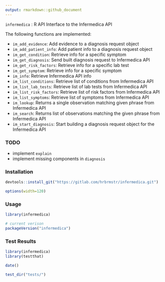 ```yaml
---
output: rmarkdown::github_document
---
```


`infermedica` : R API Interface to the Infermedica API

The following functions are implemented:

- `im_add_evidence`:	Add evidence to a diagnosis request object
- `im_add_patient_info`:	Add patient info to a diagnosis request object
- `im_get_condition`:	Retrieve info for a specific symptom
- `im_get_diagnosis`:	Send built diagnosis request to Infermedica API
- `im_get_risk_factors`:	Retrieve info for a specific lab test
- `im_get_symptom`:	Retrieve info for a specific symptom
- `im_info`:	Retrieve Infermedica API info
- `im_list_conditions`:	Retrieve list of conditions from Infermedica API
- `im_list_lab_tests`:	Retrieve list of lab tests from Infermedica API
- `im_list_risk_factors`:	Retrieve list of risk factors from Infermedica API
- `im_list_symptoms`:	Retrieve list of symptoms from Infermedica API
- `im_lookup`:	Returns a single observation matching given phrase from Infermedica API
- `im_search`:	Returns list of observations matching the given phrase from Infermedica API
- `im_start_diagnosis`:	Start building a diagnosis request object for the Infermedica API

### TODO

- implement `explain`
- implement missing components in `diagnosis`

### Installation

```r
devtools::install_git("https://gitlab.com/hrbrmstr/infermedica.git")
```

```r
options(width=120)
```

### Usage

```r
library(infermedica)

# current verison
packageVersion("infermedica")

```

### Test Results

```r
library(infermedica)
library(testthat)

date()

test_dir("tests/")
```

